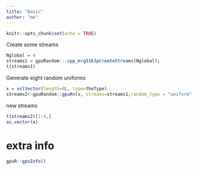 ```yaml
---
title: "Basic"
author: "me"
---
```


<!--
%\VignetteEngine{knitr::knitr}
%\VignetteIndexEntry{Basic}
-->

```r
knitr::opts_chunk$set(echo = TRUE)
```



Create some streams
```r
Nglobal = 4
streams1 = gpuRandom:::cpp_mrg31k3pCreateStreams(Nglobal);
t(streams1)
```

Generate eight random uniforms
```r
x = vclVector(length=8L, type=theType)
streams2<-gpuRandom::gpuRn(x, streams=streams1,random_type = "uniform")
```

new streams
```r
t(streams2)[1:4,]
as.vector(x)
```




# extra info

```r
gpuR::gpuInfo()
```
